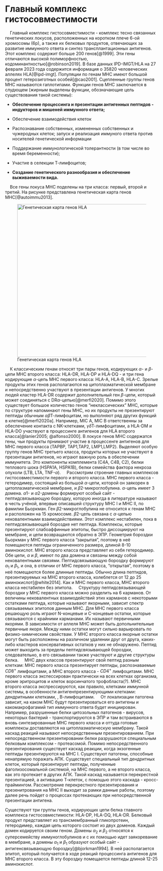 # Главный комплекс гистосовместимости

    Главный комплекс гистосовместимости - комплекс тесно связанных генетических локусов, расположенных на коротком плече 6-ой хромосомы (6р), а также их белковых продуктов, отвечающих за развитие иммунного ответа и синтез трансплантационных антигенов. Этот комплекс содержит больше 200 генов[@1999]. Эти гены отличаются высокой полиморфностью, кодоминантностью[@robinson2019]. В базе данных IPD-IMGT/HLA на 27 февраля 2023 года содержится информация о 35820 человеческих аллелях HLA[@ipd-imgt]. Популяции по генам МНС имеют большой процент гетерозиготных особей[@cao2001]. Сцепленные группы генов МНС называются гаплотипами. Функции генов МНС заключается в слудющем (жирным выделены функции, обозначающие цель существования такой системы):

-   **Обеспечение процессинга и презентации антигенных пептидов - индукторов и мишеней иммунного ответа;**

-   Обеспечение взаимодействия клеток

-   Распознавание собственных, измененных собственных и чужеродных клеток; запуск и реализация иммуного ответа против носителей генетической информации

-   Поддержание иммунологической толерантности (в том числе во время беременности);

-   Участие в селекции Т-лимфоцитов;

-   **Создание генетического разнообразия и обеспечение выживаемости вида.**

    Все гены локуса МНС поделены на три класса: первый, второй и третий. На рисунке представлена генетическая карта генов МНС[@autoimmu2013].

![Генетическая карта генов HLA](img/mhc_genetic_map.jpg){width="502"}

    К классическим генам относят три пары генов, кодирующих $\alpha$- и $\beta$- цепи МНС второго класса: HLA-DR, HLA-DP и HLA-DQ - и три гена кодирующие $\alpha$-цепь МНС первого класса: HLA-A, HLA-B, HLA-C. Зрелые продукты этих генов располагаются на цитоплазматической мембране и непосредственно участвуют в презентации антигенов. У многих людей кластер HLA-DR содержит дополнительный ген $\beta$-цепи, который может соединяться с DR$\alpha$-цепью[@merfi2020]. Помимо этого существует большое количество генов "неклассических" МНС, которые по структуре напоминают гены МНС, но их продукты не презентируют пептиды обычным $\alpha\beta$Т-лимфоцитам, но выполняют ряд других функций в клетке[@merfi2020a]. Например, MIC A, MIC B ответственны за обеспечение контакта с NK-клетками, $\gamma\delta$Т-лимфоцитами, а HLA-DM и HLA-DO участвуют в процессинге антигенов для HLA второго класса[@lanier2005; @alfonso2000]. В локусе генов МНС содержатся гены, чьи продукты прнимают участие в процессенге антигенов для MHC первого класса (TAPBP, TAP1,TAP2, LMP1,LMP2). Выделяют особую группу генов МНС третьего класса, продукты которых не участвуют в презентации антигенов, но играют важную роль в обеспечении иммунитета. Это компоненты комплемента (С4А, С4В, С2), белки теплового шока (HSPA1A, HSPA1B), белки семейства фактора некроза опухоли (LTB, LTA, TNF-$\alpha$).
    Рассмотрим строение главных комплексов гистосовместимости первого и второго класса. МНС первого класса - гетеродимер, состоящий из большой $\alpha$-цепи, которой он заякорен в цитоплазматической мембране, и $\beta2$-микроглобулина. $\alpha$-цепь имеет 3 домена. $\alpha1$- и $\alpha2$-домены формируют особый сайт - пептидсвязывающую бороздку, которую иногда в литературе называют в честь учёной, впервые описавшей структуру МНС I и МНС II, по фамилии Бьоркман. Ген $\beta2$-микроглобулина не относится к генам МНС и расположен на 15 хромосоме. $\beta2$-цепь связана с $\alpha$-цепью нековалентными взаимодействиями. Этот комплекс нестабилен, пока в пептидсвязывающей бороздке нет пептида. Комплексы, которые презентируют слабоаффинные эпитопы, быстро диссоциируют на мембране, и цепи возвращаются обратно в ЭПР. Геометрия бороздки Бьоркман у МНС первого класса "закрытая", поэтому в неё помещаются пептиды ограниченного размера, длиной 8-10 аминокислот. МНС второго класса представляет из себя гетеродимер. Обе цепи, $\alpha$ и $\beta$, имеют по два домена и связаны между собой нековалентными связями. Пептидсвязывающую бороздку формируют $\alpha_1$ и $\beta_1$, и она, в отличии от МНС первого класса, "открытая", поэтому в неё помещаются более длинные пептиды. Обычно длина пептидов, презентируемых на МНС второго класса, колеблется от 12 до 25 аминокислот[@white2014]. Как и МНС первого класса, МНС второго класса нестабилен без эпитопа. 
    Структуру пептидсвязывающей бороздки у МНС первого класса можно разделить на 6 карманов. От величины нековалентных взаимодействий этих карманов с некоторыми остатками пептида, которые называют якорными, зависит спектр связываемых эпитопов данным МНС. Для МНС первого класса решающую роль играют N-концевые и C-концевые остатки, которые связываются с крайними карманами. Их называют первичными якорями. В зависимости от аллеля МНС может быть допольнительные первичные якоря. Между ними остатки могут сильно варьировать по физико-химическим свойствам. У МНС второго класса якорные остатки могут быть расположены на различном удалении друг от друга, каких-либо кластеров консервативных остатков у них не обнаружено. Пептид может выходить за пределы пептидсвязывающей бороздки, следовательно, в его связывании также участвуют и другие структуры белка.
    МНС двух классов презентируют свой пептид разным клеткам: МНС первого класса презентирует пептиды, распознаваемые $CD8^{+}$ лимфоцитами, а МНС второго класса - $CD4^{+}$ лимфоцитами. МНС первого класса экспессирован практически на всех клетках организма, кроме эритроцитов и клеток ворсинчатого трофобласта(?). МНС второго класса экспрессируются, как правило, клетками иммунной системы, в особенности антигенпрезентирующими клетками: дендритными клетками, , В-лимфоцитами. 
    От локализации патогена зависит, на каком МНС будут презентироваться его антигены и какомакрофагамий тип иммунного ответа будет инициирован. Например, разрушенные белки цитозольных патогенов - вирусов, некоторых бактерий - транспортируются в ЭПР и там встраиваются в вновь синтезированные МНС первого класса и оттуда готовые комплексы доставляются на цитоплазматическую мембрану. Такой каскад реакций называют непосредственным презентированием. При непосредственном презентировании белки разрушаются специальным белковым комплексом - протеасомой. Помимо непосредственного презентирования существует каскад реакции, когда экзогенные пептиды презентируются на МНС I. Существуют патогены, способные ненапрямую поражать АПК. Существует специальный тип дендритных клеток, который презентирует пептиды, полученные фаголизосомальной системой, на МНС первого, а не второго класса, как это протекает в других АПК. Такой каскад называется перекрестной презентацией, а активацию Т-клеток, с помощью этого каскада - кросс-праймингом. Рассмотрение перекрестного презентирования и презенитрования на МНС II выходит за рамки данные работы, поэтому далее речь пойдет о процессах протекающих при непосредственной презентации антигена.

Существуют три группы генов, кодирующих цепи белка главного комплекса гистосовместимости: HLA-DP, HLA-DQ, HLA-DR. Белковый продукт представляет из трансмембранный гликопротеин, гетеродимер, каждая цепь которого состоит из двух доменов. Каждый домен кодируется своим геном. Домены $\alpha_2$ и $\beta_2$ относятся к суперсемейству иммуноглобулинов и с их помощью идет заякоревание в мембране, а домены $\alpha_1$ и $\beta_1$ образуют особый сайт - антигенсвязывающую бороздку[@bjorkman1994]. В ней располагается эпитоп, который получается в ходе реакций процессинга антигенов для МНС второго класса. В эту бороздку помещается пептиды длиной 12-25 аминокислот.
